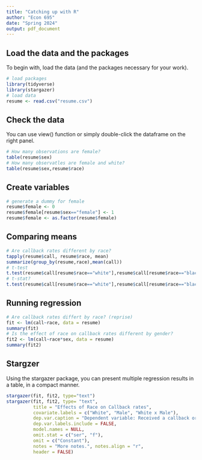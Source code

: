 ```yaml
---
title: "Catching up with R"
author: "Econ 695"
date: "Spring 2024"
output: pdf_document
---
```


## Load the data and the packages

To begin with, load the data (and the packages necessary for your work).

```r
# load packages
library(tidyverse)
library(stargazer)
# load data
resume <- read.csv("resume.csv")
```


## Check the data

You can use view() function or simply double-click the dataframe on the right panel.

```r
# How many observations are female?
table(resume$sex)
# How many observatles are female and white?
table(resume$sex,resume$race)
```


## Create variables

```r
# generate a dummy for female
resume$female <- 0
resume$female[resume$sex=="female"] <- 1
resume$female <- as.factor(resume$female)
```


## Comparing means

```r
# Are callback rates different by race?
tapply(resume$call, resume$race, mean)
summarize(group_by(resume,race),mean(call))
# t-test
t.test(resume$call[resume$race=="white"],resume$call[resume$race=="black"])
# t-stat?
t.test(resume$call[resume$race=="white"],resume$call[resume$race=="black"])$statistic
```


## Running regression

```r
# Are callback rates differt by race? (reprise)
fit <- lm(call~race, data = resume)
summary(fit)
# Is the effect of race on callback rates different by gender?
fit2 <- lm(call~race*sex, data = resume)
summary(fit2)
```


## Stargzer

Using the stargazer package, you can present multiple regression results in a table, in a compact manner.

```r
stargazer(fit, fit2, type="text")
stargazer(fit, fit2, type= "text",
          title = "Effects of Race on Callback rates",
          covariate.labels = c("White", "Male", "White x Male"),
          dep.var.caption = "Dependent variable: Received a callback or not",
          dep.var.labels.include = FALSE,
          model.names = NULL,
          omit.stat = c("ser", "f"),
          omit = c("Constant"),
          notes = "More notes.", notes.align = "r",
          header = FALSE)
```